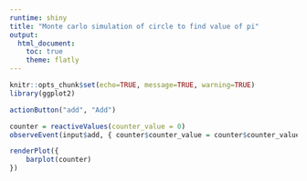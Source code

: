 ---
runtime: shiny
title: "Monte carlo simulation of circle to find value of pi"
output: 
  html_document:
    toc: true
    theme: flatly
---

```{r}
knitr::opts_chunk$set(echo=TRUE, message=TRUE, warning=TRUE)
library(ggplot2)
```


```{r}
actionButton("add", "Add")
```

```{r}
counter = reactiveValues(counter_value = 0) 
observeEvent(input$add, { counter$counter_value = counter$counter_value + 1})
```

```{r}
renderPlot({
    barplot(counter)
})
```